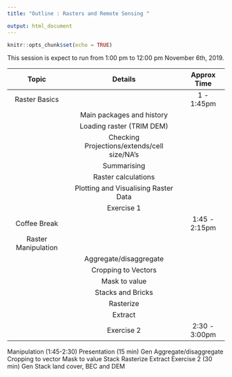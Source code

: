 ```yaml
---
title: "Outline : Rasters and Remote Sensing "

output: html_document
---
```


```r
knitr::opts_chunk$set(echo = TRUE)

```

This session is expect to run from 1:00 pm  to 12:00 pm November 6th, 2019.

| Topic         |  Details                   | Approx Time   |
|:---------------:|:----------------:|:---------------------------:|
| Raster Basics |                |                 1 - 1:45pm    | 
|                |  Main packages and history              |    |
|      | Loading raster (TRIM DEM)  |
| | Checking Projections/extends/cell size/NA’s | | 
|  | Summarising  | | 
|  | Raster calculations | 
|  | Plotting and Visualising Raster Data   | 
|    | Exercise 1   |    |
|    Coffee Break    |   |  1:45 - 2:15pm |
| Raster Manipulation   |   | 
|   | Aggregate/disaggregate  |  | 
|  | Cropping to Vectors   |   | 
| | Mask to value    |   | 
| | Stacks and Bricks   |  | 
| | Rasterize   |   | 
|  | Extract   |  |
|   |  Exercise 2 | 2:30 - 3:00pm |



Manipulation (1:45-2:30)
Presentation (15 min) Gen
Aggregate/disaggregate 
Cropping to vector
Mask to value 
Stack
Rasterize
Extract 
Exercise 2 (30 min) Gen 
Stack land cover, BEC and DEM 

